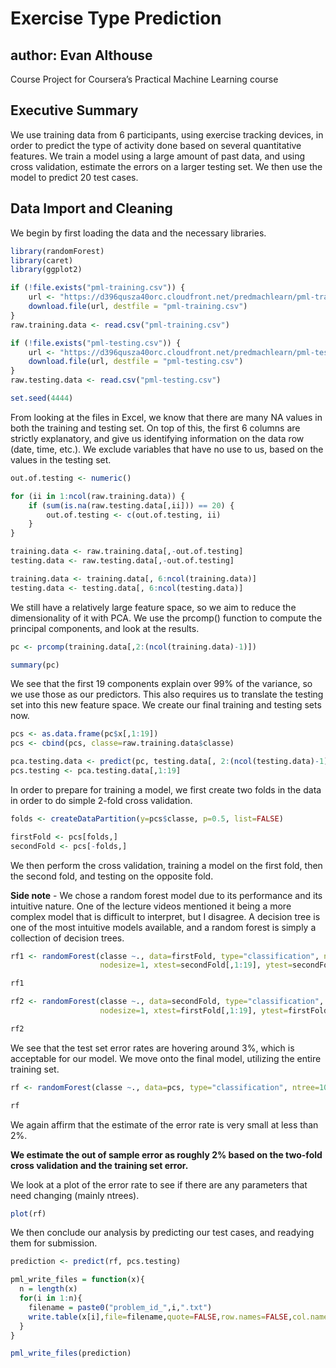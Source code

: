  Exercise Type Prediction
========================

## author: Evan Althouse

Course Project for Coursera's Practical Machine Learning course

## Executive Summary
We use training data from 6 participants, using exercise tracking devices, in order to predict the type of activity done based on several quantitative features. We train a model using a large amount of past data, and using cross validation, estimate the errors on a larger testing set. We then use the model to predict 20 test cases.

## Data Import and Cleaning

We begin by first loading the data and the necessary libraries.

```r
library(randomForest)
library(caret)
library(ggplot2)

if (!file.exists("pml-training.csv")) {
    url <- "https://d396qusza40orc.cloudfront.net/predmachlearn/pml-training.csv"
    download.file(url, destfile = "pml-training.csv")
}
raw.training.data <- read.csv("pml-training.csv")

if (!file.exists("pml-testing.csv")) {
    url <- "https://d396qusza40orc.cloudfront.net/predmachlearn/pml-testing.csv"
    download.file(url, destfile = "pml-testing.csv")
}
raw.testing.data <- read.csv("pml-testing.csv")

set.seed(4444)
```

From looking at the files in Excel, we know that there are many NA values in both the training and testing set. On top of this, the first 6 columns are strictly explanatory, and give us identifying information on the data row (date, time, etc.). We exclude variables that have no use to us, based on the values in the testing set.

```r
out.of.testing <- numeric()

for (ii in 1:ncol(raw.training.data)) {
    if (sum(is.na(raw.testing.data[,ii])) == 20) {
        out.of.testing <- c(out.of.testing, ii)        
    }
}

training.data <- raw.training.data[,-out.of.testing]
testing.data <- raw.testing.data[,-out.of.testing]

training.data <- training.data[, 6:ncol(training.data)]
testing.data <- testing.data[, 6:ncol(testing.data)]
```

We still have a relatively large feature space, so we aim to reduce the dimensionality of it with PCA. We use the prcomp() function to compute the principal components, and look at the results.

```r
pc <- prcomp(training.data[,2:(ncol(training.data)-1)])

summary(pc)
```

We see that the first 19 components explain over 99% of the variance, so we use those as our predictors. This also requires us to translate the testing set into this new feature space. We create our final training and testing sets now.

```r
pcs <- as.data.frame(pc$x[,1:19])
pcs <- cbind(pcs, classe=raw.training.data$classe)

pca.testing.data <- predict(pc, testing.data[, 2:(ncol(testing.data)-1)])
pcs.testing <- pca.testing.data[,1:19]
```

In order to prepare for training a model, we first create two folds in the data in order to do simple 2-fold cross validation.

```r
folds <- createDataPartition(y=pcs$classe, p=0.5, list=FALSE)

firstFold <- pcs[folds,]
secondFold <- pcs[-folds,]
```

We then perform the cross validation, training a model on the first fold, then the second fold, and testing on the opposite fold.

__Side note__ - We chose a random forest model due to its performance and its intuitive nature. One of the lecture videos mentioned it being a more complex model that is difficult to interpret, but I disagree. A decision tree is one of the most intuitive models available, and a random forest is simply a collection of decision trees. 

```r
rf1 <- randomForest(classe ~., data=firstFold, type="classification", ntree=100, 
                    nodesize=1, xtest=secondFold[,1:19], ytest=secondFold[,20])

rf1

rf2 <- randomForest(classe ~., data=secondFold, type="classification", ntree=100, 
                    nodesize=1, xtest=firstFold[,1:19], ytest=firstFold[,20])

rf2
```

We see that the test set error rates are hovering around 3%, which is acceptable for our model. We move onto the final model, utilizing the entire training set.

```r
rf <- randomForest(classe ~., data=pcs, type="classification", ntree=100, nodesize=1)

rf
```

We again affirm that the estimate of the error rate is very small at less than 2%. 

__We estimate the out of sample error as roughly 2% based on the two-fold cross validation and the training set error.__

We look at a plot of the error rate to see if there are any parameters that need changing (mainly ntrees). 

```r
plot(rf)
```

We then conclude our analysis by predicting our test cases, and readying them for submission.

```r
prediction <- predict(rf, pcs.testing)

pml_write_files = function(x){
  n = length(x)
  for(i in 1:n){
    filename = paste0("problem_id_",i,".txt")
    write.table(x[i],file=filename,quote=FALSE,row.names=FALSE,col.names=FALSE)
  }
}

pml_write_files(prediction)
```